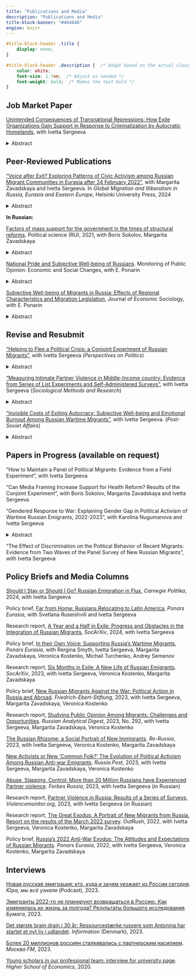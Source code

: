 ```yaml
---
title: "Publications and Media"
description: "Publications and Media"
title-block-banner: "#464646"
engine: knitr 
---
```


```css

#title-block-header .title {
    display: none;
}

#title-block-header .description {  /* Adapt based on the actual class or ID */
    color: white;
    font-size: 1.7em;  /* Adjust as needed */ 
    font-weight: bold;  /* Makes the text bold */
}


```

## Job Market Paper

[Unintended Consequences of Transnational Repressions: How Exile Organizations Gain Support in Response to Criminalization by Autocratic Homelands](https://osf.io/preprints/socarxiv/wks2m), with Ivetta Sergeeva

<details>

<summary>Abstract</summary>

*Autocrats often use legal repression to criminalize opposition organizations, targeting both domestic and exile groups to suppress dissent. While such measures may weaken cooperation with these organizations domestically, these organizations can simultaneously gain increased support from migrant communities. This study explores whether autocrats achieve their intended outcomes by legally repressing exile organizations through criminalization. Utilizing a conjoint experiment with 5,996 Russian emigrants residing in 89 countries who left their homeland following the 2022 invasion of Ukraine, we investigate how attributes such as criminalization, anonymity of donations, and transparency influence their cooperation with exile organizations in a geopolitically shaped environment. Our findings show that criminalization can backfire: Russian exiles perceive it as a marker of political authenticity and effectiveness, providing crucial cues in an environment with limited information and fostering solidarity. Consequently, criminalization can facilitate collective action and the coordination of extraterritorial opposition, signaling which organizations are genuinely committed to opposing the regime. However, geopolitical alliances matter, as cooperation is hindered where perceived risks are high, particularly in host countries allied with the autocrat. Technological solutions, such as anonymous donations, significantly mitigate these risks and boost support, while transparency is key to engaging the most politically active donors. This study contributes to understanding the limits of autocratic transnational control and demonstrates how exile organizations can leverage low-cost measures to foster diaspora’s resilience and address problems of collective action and coordination.*

</details>

## Peer-Reviewed Publications

["Voice after Exit? Exploring Patterns of Civic Activism among Russian Migrant Communities in Eurasia after 24 February 2022"](https://hup.fi/site/chapters/e/10.33134/HUP-26-8/), with Margarita Zavadskaya and Ivetta Sergeeva. In *Global Migration and Illiberalism in Russia, Eurasia and Eastern Europe*, Helsinki University Press, 2024

<details>

<summary>Abstract</summary>

*Can citizens continue to participate in the politics of their home country after migrating to another country? Many examples exist of migrants engaging in their countries of origin's political affairs, such as expatriate voting, forming political communities and hometown associations, donating money to political movements and politicians, advocating for migrants' rights, and other forms of political participation. However, it remains unclear why migrants are willing to continue exercising their ‘voice’ after ‘exit’ and what the main challenges and obstacles are for them to do so while abroad. In this chapter, we analyze the patterns of civic and political engagement among Russian migrants who fled their home country following the invasion of Ukraine in February 2022. Drawing on scholarship in migration studies, we view exit and voice not as mutually exclusive but as mutually reinforcing alternatives. We argue that the way migrants connect with their homeland plays a crucial role in mobilizing and demobilizing them, particularly the connections they have with their employers. The incentives provided by employers may force migrants to dampen their propensity to engage in political activities. To support our argument, we rely on an original survey conducted in March-April and September 2022, as well as semi-structured, in-depth interviews conducted in Georgia, Kazakhstan, Kyrgyzstan, Armenia, and Turkey.*

</details>

**In Russian:**

[Factors of mass support for the government in the times of structural reforms](http://inion.ru/en/publishing/journals-recommended-by-the-high-certification-commission/political-science-old/arkhiv/2021-2-institutcional-nye-reformy/faktory-massovoi-podderzhki-pravitel-stva-v-usloviiakh-provedeniia-strukturnykh-reform-factors-of-mass-support-for-government/). Political science (RU), 2021, with Boris Sokolov, Margarita Zavadskaya

<details>

<summary>Abstract</summary>

*Any country in order to stay afloat sooner or later is forced to under-take large-scale internal reforms in various policy areas. However, structural reforms often bear adverse consequences for the population. As the studies of the US and Euro-pean states show, one of the most crucial negative consequences is the decrease in mass support for the government that has initiated the reform. The latter manifests itself in a drop of approval ratings, trust in government, propensity to vote for the incumbent at the forthcoming elections. Such a decrease may lead to decreased legitimacy of the political power, thereby destabilizing the current political system. Is it possible to strike the balance between the necessity of reform and upholding trust on the society’s be-half? Can a government carry out painful reforms without provoking hatred? What conditions facilitate such balance? Although the factors of mass support play the central role in nowadays’ political science, the answers to the questions mentioned above re-main unanswered. This article examines different options available to governments in order to preserve their mass support and legitimacy when conducting unpopular re-forms, with a special emphasis on media framing. Using various theoretical sources and the recent literature on political support in Russia, it identifies various factors that may facilitate the use of the latter option in the Russian context.*

</details>

[National Pride and Subjective Well-being of Russians](https://www.ssoar.info/ssoar/handle/document/74840). Monitoring of Public Opinion: Economic and Social Changes, with E. Ponarin

<details>

<summary>Abstract</summary>

*Since the beginning of the 2000s, subjective well-being of the Russians was growing due to growing incomes and strengthening optimism about the future. However, the worsening economic situation following the crisis in 2008 did not cause the expected fall in subjective well-being rates. One plausible explanation is the growth of national pride. In this paper, it is tested whether or not national pride positively and causally affect happiness and life satisfaction of Russians. Possible compensatory properties of national pride - its hypothetical stronger effect for individuals with low incomes and poor health - are also being investigated. Data: integrated database of the World Values Survey and the European Values Study containing survey data for Russia from 1990 to 2017. Methods: linear regression with instrumental variables. Results: the effect of national pride on subjective well-being is positive and statistically significant (β = 0.26, p-value \<0.001), the effect persists while using instrumental variables (β = 0.92, p-value \<0.001); the effect is stronger in the period after 2008, as well as for people with low incomes.*

</details>

[Subjective Well-being of Migrants in Russia: Effects of Regional Characteristics and Migration Legislation](https://demreview.hse.ru/index.php/ecsoc/article/view/10407), Journal of Economic Sociology, with E. Ponarin

<details>

<summary>Abstract</summary>

*Migration is an important and rapidly growing phenomenon in the modern world. Many countries are facing problems with integration and adaption of migrants to new living conditions. Subjective well-being (SWB) can be considered as an indicator of how successfully migrants are adapted and integrated into the host society. Levels of migrants’ SWB are often determined by the same factors as for other people—good health, high salary, employment and youth make them happier. Nonetheless, migrants’ decision to migrate is often led by economic motives, which leads them to overvalue economic characteristics of countries and regions of destination and undervalue non-economic factors. This paper aims to estimate the effects of the economic prosperity (measured by gross regional product) and social capital of Russian regions (measured by general social trust and relative size of the community of the migrant’s compatriots) on the life satisfaction of migrants. In addition, we analyze possible effect of the inclusion of the migrants’ country of origin into Eurasian Customs Union. To answer the proposed questions we employed data of the Russian Longitudinal Monitoring Survey—Higher School of Economics (RLMS-HSE) and statistics provided by Russian Federal State Statistics Service. The main method of analysis is a cross-classified multilevel linear regression modeling. The results show that the economic performance of a region has no effect on the life satisfaction of a migrant. It appears that social factors play a greater role—the effects of general social trust and the relative size of the community of a migrant’s compatriots in a region are positive and statistically significant. We found that inclusion of the country of migrants’ origin into the Eurasian Customs Union positively and significantly affects the life satisfaction of migrants. We associate this effect with a decrease in the economic and psychological costs of migration.*

</details>

## Revise and Resubmit

["Helping to Flee a Political Crisis: a Conjoint Experiment of Russian Migrants"](https://osf.io/qg3sx), with Ivetta Sergeeva (*Perspectives on Politics*)

<details>

<summary>Abstract</summary>

*For individuals fleeing oppressive regimes, the support from migrant communities is pivotal, often serving as a lifeline. Research typically focuses on the views of host nations' citizens regarding migrants, but little is known about the perspectives of migrants themselves on aiding others in crises. This study investigates the motives of Russian migrants for assisting non-family compatriots during the post-2022 military intervention in Ukraine. We found that Russian political migrants favor aiding ethnic minorities and other groups heavily affected by the conflict, which expands our understanding of deservingness and in-group favoritism literature. We argue that this decision is driven by a collective sense of guilt and responsibility for Russian actions in Ukraine and reflects a willingness to repair the damage to those who have suffered from the political consequences of the regime. This study initiates a discussion on how in-group favoritism might be challenged by war and crisis-induced emotions, such as group-based feelings of guilt and responsibility toward the victims.*

</details>

["Measuring Intimate Partner Violence in Middle-Income country: Evidence from Series of List Experiments and Self-Administered Surveys"](https://drive.google.com/file/d/1W_YbiAa7VgFQ26PWyFKXYzMJjelVoifn/view?usp=sharing), with Ivetta Sergeeva (*Sociological Methods and Research*)

<details>

<summary>Abstract</summary>

*Intimate Partner Violence (IPV) is a multifaceted issue that has seen a concerning rise during the global COVID-19 pandemic. While accurate data on IPV prevalence is essential for targeted interventions, traditional administrative data often falls short due to the private nature of IPV and victims' hesitance to seek aid. Sociological surveys, though promising, grapple with challenges like social desirability bias. This study, set against the backdrop of Russia—a country with sparse reliable IPV data—compares various IPV measurement approaches with the face-to-face survey as the benchmark. Our findings reveal that online surveys, devoid of enumerator presence, most effectively capture IPV prevalence rates in Russia. Specifically, these online methods outperformed list experiments and self-administered questionnaires. Notably, women demonstrated a higher IPV disclosure rate in online surveys compared to face-to-face interviews. This research not only underscores the importance of methodological considerations in IPV data collection but also emphasizes the superior efficacy of online surveys in capturing genuine IPV experiences, especially among women.*

</details>

["Invisible Costs of Exiting Autocracy: Subjective Well-being and Emotional Burnout Among Russian Wartime Migrants"](https://osf.io/preprints/socarxiv/2wmuy), with Ivetta Sergeeva. (*Post-Soviet Affairs*)

<details>

<summary>Abstract</summary>

*Due to political crises, millions of people have moved beyond their autocratic home countries in search of a more secure life. However, the influence and control of these autocratic regimes often follow them on this journey. By examining the case of Russian emigration following the full-fledged invasion of Ukraine in 2022, we demonstrate how the direct and indirect actions of autocratic home countries can undermine the subjective well-being of migrants. Utilizing a unique panel survey and in-depth interviews, our findings reveal that the actions of autocratic home countries are significantly connected to the migrants' well-being, often more so than traditional determinants like income and employment. Fears of transnational repression, instilled by the Russian government and widespread among Russian migrants, correlate with a reduction in subjective well-being comparable to the effects of income loss and unemployment. Notably, the fear of discrimination, stemming from a host-country backlash against the actions of autocrats, has a more detrimental effect on well-being than experienced discrimination, highlighting the psychological toll of anticipatory fears. The study also finds that group-based guilt and a sense of responsibility for Russia's actions in Ukraine may further exacerbate subjective well-being of migrants. The paper concludes that autocratic regimes maintain a substantial influence on the lives of their emigrants, frequently intensifying the potential negative impact of host countries. This research contributes to a deeper understanding of the complex factors affecting the well-being of individuals forced to emigrate due to political crises. It also sheds light on how autocrats potentially diminish the resilience of political migrants to engage in home-country politics by undermining their psychological resources for action.*

</details>

## Papers in Progress (available on request)

"How to Maintain a Panel of Political Migrants: Evidence from a Field Experiment", with Ivetta Sergeeva

"Can Media Framing Increase Support for Health Reform? Results of the Conjoint Experiment", with Boris Sokolov, Margarita Zavadskaya and Ivetta Sergeeva

"Gendered Response to War: Explaining Gender Gap in Political Activism of Wartime Russian Emigrants, 2022-2023", with Karolina Nugumanova and Ivetta Sergeeva

<details>

<summary>Abstract</summary>

*In the wake of Russia's invasion of Ukraine, gender dynamics in political activism have come to the fore. While the media has reported extensively on the rise of a feminist anti-war resistance movement, the question remains whether there are indeed tangible gender differences in the political behaviour of post-war migrants and, if so, what factors underpin these differences. Although historical narratives depict politics as a predominantly male domain, with women traditionally showing lower levels of political engagement, recent shifts suggest a more complex landscape. Analyzing data from the OutRush panel survey, this study reveals that women, despite reporting heightened feelings of depression and a bleak outlook, consistently exhibit increased political and civic activism compared to men—except in assistance to fellow Russians. Intriguingly, conventional indicators, such as political interest and trust, displayed no gender disparity. A regression analysis posits that feelings of responsibility and the urge for reparations account for the observed gender gap, suggesting that these emotions might play a pivotal role in fueling women's political fervor. To refine our understanding of gendered motivations, a forthcoming Blinder-Oaxaca decomposition analysis will examine whether emotions such as responsibility and reparations drive political and civic engagement differently across genders. The quantitative data is complemented by extensive qualitative research, including interviews with numerous feminist anti-war resistance activists. These interviews explore their personal views on the contrasting experiences of male and female activists, and examines how gender norms and institutional frameworks in their host countries either support or hinder their activist endeavours. This research hopes to illuminate the intricate tapestry of gendered political activism in post-war migration scenarios.*

</details>

"The Effect of Discrimination on the Political Behavior of Recent Migrants: Evidence from Two Waves of the Panel Survey of New Russian Migrants", with Ivetta Sergeeva

## Policy Briefs and Media Columns

[Should I Stay or Should I Go? Russian Emigration in Flux](https://carnegieendowment.org/russia-eurasia/politika/2024/07/russian-emigration-in-flux?lang=en&center=russia-eurasia), *Carnegie Politika*, 2024, with Ivetta Sergeeva

Policy brief, [Far from Home: Russians Relocating to Latin America](https://www.ponarseurasia.org/far-from-home-russians-relocating-to-latin-america/), *Ponars Eurasia*, with Svetlana Ruseishvili and Ivetta Sergeeva

Research report, [A Year and a Half in Exile: Progress and Obstacles in the Integration of Russian Migrants](https://osf.io/preprints/socarxiv/ckf4v), *SocArXiv*, 2024, with Ivetta Sergeeva

Policy brief, [In their Own Voice: Supporting Russia’s Wartime Migrants](https://www.ponarseurasia.org/in-their-own-voice-supporting-russias-wartime-migrants/), *Ponars Eurasia*, with Rergina Smyth, Ivetta Sergeeva, Margarita Zavadskaya, Veronica Kostenko, Michail Turchenko, Andrey Semenov

Research report, [Six Months in Exile: A New Life of Russian Emigrants](https://osf.io/preprints/socarxiv/epn2c/). *SocArXiv*, 2023, with Ivetta Sergeeva, Veronica Kostenko, Margarita Zavadskaya

Policy brief, [New Russian Migrants Against the War: Political Action in Russia and Abroad](https://library.fes.de/pdf-files/international/20458.pdf). *Friedrich-Ebert-Stiftung*, 2023, with Ivetta Sergeeva, Margarita Zavadskaya, Veronica Kostenko

Research report, [Studying Public Opinion Among Migrants: Challenges and Opportunities](https://www.ssoar.info/ssoar/bitstream/handle/document/86786/ssoar-russanald-2023-292-kamalov_et_al-Studying_Public_Opinion_Among_Migrants.pdf?sequence=1&isAllowed=y&lnkname=ssoar-russanald-2023-292-kamalov_et_al-Studying_Public_Opinion_Among_Migrants.pdf). *Russian Analytical Digest*, 2023, No. 292, with Ivetta Sergeeva, Margarita Zavadskaya, Veronica Kostenko

[The Russian Rhizome: a Social Portrait of New Immigrants](https://re-russia.net/en/expertise/045/). *Re-Russia*, 2023, with Ivetta Sergeeva, Veronica Kostenko, Margarita Zavadskaya

[New Activists or New 'Common Folk?' The Evolution of Political Activism Among Russian Anti-war Emigrants](https://russiapost.info/society/common_folk). *Russia.Post*, 2023, with Ivetta Sergeeva, Margarita Zavadskaya, Veronica Kostenko

[Abuse, Slapping, Control: More than 20 Million Russians have Experienced Partner violence](https://www.forbes.ru/forbes-woman/486866-ab-uz-slepki-kontrol-bolee-20-mln-rossian-stalkivalis-s-partnerskim-nasiliem). *Forbes Russia*, 2023, with Ivetta Sergeeva (in Russian)

Research report, [Partner Violence in Russia: Results of a Series of Surveys](https://violencemonitor.org/report_2023), *Violencemonitor.org*, 2023, with Ivetta Sergeeva (in Russian)

Research report, [The Great Exodus: A Portrait of New Migrants from Russia. Report on the results of the March 2022 survey](https://outrush.io/report_march_2022). *OutRush*, 2022, with Ivetta Sergeeva, Veronica Kostenko, Margarita Zavadskaya

Policy brief, [Russia's 2022 Anti-War Exodus: The Attitudes and Expectations of Russian Migrants](https://www.ponarseurasia.org/russias-2022-anti-war-exodus-the-attitudes-and-expectations-of-russian-migrants/). *Ponars Eurasia*, 2022, with Ivetta Sergeeva, Veronica Kostenko, Margarita Zavadskaya

## Interviews

[Новая русская эмиграция: кто, куда и зачем уезжает из России сегодня](https://open.spotify.com/episode/3n2gfxhNFRaSmrK8BFzE5U). *Юра, мы всё узнали* (Podcast), 2023.

[Эмигранты 2022-го не планируют возвращаться в Россию. Как изменилась их жизнь за полгода? Результаты большого исследования](https://paperpaper.ru/emigranty-2022-go-ne-planiruyut-vozvrashat/). *Бумага*, 2023.

[Det største brain drain i 30 år: Ressourcestærke russere som Antonina har startet et nyt liv i udlandet](https://www.information.dk/udland/2023/02/stoerste-brain-drain-30-aar-ressourcestaerke-russere-antonina-startet-nyt-liv-udlandet). *Information* (Denmark), 2023.

[Более 20 миллионов россиян сталкивались с партнерским насилием](https://www.mosfm.com/audios/151399). *Москва FM*, 2023.

[Young scholars in our professional team: interview for university page](https://spb.hse.ru/en/ma/econasia/news/382861781.html). *Higher School of Economics*, 2020.
